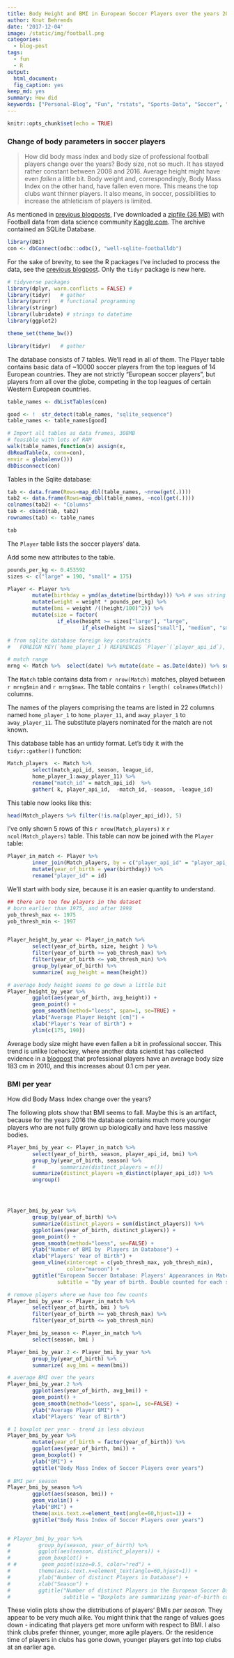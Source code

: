 ```yaml
---
title: Body Height and BMI in European Soccer Players over the years 2008-2016
author: Knut Behrends
date: '2017-12-04'
image: /static/img/football.png
categories:
  - blog-post
tags:
  - fun
  - R
output:
  html_document:
  fig_caption: yes
keep_md: yes
summary: How did 
keywords: ["Personal-Blog", "Fun", "rstats", "Sports-Data", "Soccer", "Kaggle.com"]
---
```



```r
knitr::opts_chunk$set(echo = TRUE)
```

### Change of body parameters in soccer players

> How did body mass index and body size of professional football players change over the years? Body size, not so much. It has stayed rather constant between 2008 and 2016. Average height might have even *fallen* a little  bit. Body weight and, correspondingly, Body Mass Index on the other hand, have fallen even more. This means the top clubs want thinner players. It also means, in soccer, possibilities to increase the athleticism of players is limited. 


As mentioned in [previous blogposts](/post/2017/11/european-soccer-players-and-their-bmi/), I've downloaded a [zipfile (36 MB)](https://www.kaggle.com/hugomathien/soccer/downloads/soccer.zip) with Football data from data science community [Kaggle.com](https://www.kaggle.com/hugomathien/soccer). The archive contained an SQLite Database.

```r

library(DBI)
con <- dbConnect(odbc::odbc(), "well-sqlite-footballdb")

```

For the sake of brevity, to see the R packages I've included to process the data, see the [previous blogpost](/post/2017/11/european-soccer-players-and-their-bmi/). Only the `tidyr` package is new here.

```r
# tidyverse packages
library(dplyr, warn.conflicts = FALSE) #
library(tidyr)   # gather
library(purrr)   # functional programming
library(stringr)
library(lubridate) # strings to datetime
library(ggplot2)

theme_set(theme_bw())

```

```r
library(tidyr)   # gather
```

The database consists of 7 tables. We'll read in all of them. The Player table contains basic data of ~10000 soccer players from the top leagues of 14 European countries. They are not strictly "European soccer players", but players from all over the globe, competing in the top leagues of certain Western European countries.

```r
table_names <- dbListTables(con)

good <- !  str_detect(table_names, "sqlite_sequence")
table_names <- table_names[good]

# Import all tables as data frames, 308MB
# feasible with lots of RAM
walk(table_names,function(x) assign(x,
dbReadTable(x, conn=con),
envir = globalenv()))
dbDisconnect(con)
```

Tables in the Sqlite database:

```r

tab <- data.frame(Rows=map_dbl(table_names, ~nrow(get(.))))
tab2 <- data.frame(Rows=map_dbl(table_names, ~ncol(get(.))))
colnames(tab2) <- "Columns"
tab <- cbind(tab, tab2)
rownames(tab) <- table_names

```
```r
tab
```


The `Player` table lists the soccer players' data.

Add some new attributes to the table.

```r


pounds_per_kg <- 0.453592
sizes <- c("large" = 190, "small" = 175)

Player <- Player %>%
        mutate(birthday = ymd(as_datetime(birthday))) %>% # was string
        mutate(weight = weight * pounds_per_kg) %>%
        mutate(bmi = weight /((height/100)^2)) %>%
        mutate(size = factor(
                if_else(height >= sizes["large"], "large",
                        if_else(height >= sizes["small"], "medium", "small"))))

# from sqlite database foreign key constraints
# 	FOREIGN KEY(`home_player_1`) REFERENCES `Player`(`player_api_id`),

```

```r
# match range
mrng <- Match %>%  select(date) %>% mutate(date = as.Date(date)) %>% summarize(min= min(date), max=max(date))
```

The `Match` table contains data from  `r nrow(Match)`  matches, played between `r mrng$min` and `r mrng$max`. The table contains `r length( colnames(Match))` columns.



The names of the players comprising the teams are  listed in
22 columns named `home_player_1` to `home_player_11`, and `away_player_1` to `away_player_11`. The substitute players nominated for the match are not known.

This database table has an untidy format. Let's tidy it with the `tidyr::gather()` function:

```r

Match_players  <- Match %>%
        select(match_api_id, season, league_id,
        home_player_1:away_player_11) %>%
        rename("match_id" = match_api_id)  %>%
        gather( k, player_api_id,  -match_id, -season, -league_id)
```

This table now looks like this:

```r
head(Match_players %>% filter(!is.na(player_api_id)), 5)
```

I've only shown 5 rows of this `r nrow(Match_players)` x `r ncol(Match_players)` table.
This table can now be joined with the `Player` table:

```r

Player_in_match <- Player %>%
        inner_join(Match_players, by = c("player_api_id" = "player_api_id")) %>%
        mutate(year_of_birth = year(birthday)) %>%
        rename("player_id" = id)

```

We'll start with body size, because it is an easier quantity to understand.


```r
## there are too few players in the dataset
# born earlier than 1975, and after 1998
yob_thresh_max <- 1975
yob_thresh_min <- 1997


Player_height_by_year <- Player_in_match %>%
        select(year_of_birth, size, height ) %>%
        filter(year_of_birth >= yob_thresh_max) %>%
        filter(year_of_birth <= yob_thresh_min) %>%
        group_by(year_of_birth) %>%
        summarize( avg_height = mean(height))

# average body height seems to go down a little bit
Player_height_by_year %>%
        ggplot(aes(year_of_birth, avg_height)) +
        geom_point() +
        geom_smooth(method="loess", span=1, se=TRUE) +
        ylab("Average Player Height [cm]") +
        xlab("Player's Year of Birth") +
        ylim(c(175, 190))


```

Average body size might have even fallen a bit in professional soccer. This trend is unlike Icehockey, where another data scientist has collected evidence in a [blogpost](https://ikashnitsky.github.io/2017/ice-hockey-players-height/) that professional players have an average body size 183 cm in 2010, and this increases about 0.1 cm per year. 

### BMI per year

How did Body Mass Index change over the years?

The following plots show that BMI seems to fall. Maybe this is an artifact, because for the years 2016 the database contains much more younger players who are not fully grown up biologically and have less massive bodies.

```r

Player_bmi_by_year <- Player_in_match %>%
        select(year_of_birth, season, player_api_id, bmi) %>%
        group_by(year_of_birth, season) %>%
        #        summarize(distinct_players = n())
        summarize(distinct_players =n_distinct(player_api_id)) %>% 
        ungroup()




Player_bmi_by_year %>%
        group_by(year_of_birth) %>%
        summarize(distinct_players = sum(distinct_players)) %>%
        ggplot(aes(year_of_birth, distinct_players)) +
        geom_point() +
        geom_smooth(method="loess", se=FALSE) +
        ylab("Number of BMI by  Players in Database") +
        xlab("Players' Year of Birth") +
        geom_vline(xintercept = c(yob_thresh_max, yob_thresh_min),
                   color="maroon") +
        ggtitle("European Soccer Database: Players' Appearances in Matches",
                subtitle = "By year of birth. Double counted for each season. Seasons 2008-2016.")

# remove players where we have too few counts 
Player_bmi_by_year <- Player_in_match %>%
        select(year_of_birth, bmi ) %>%
        filter(year_of_birth >= yob_thresh_max) %>%
        filter(year_of_birth <= yob_thresh_min) 

Player_bmi_by_season <- Player_in_match %>%
        select(season, bmi ) 

Player_bmi_by_year.2 <- Player_bmi_by_year %>%
        group_by(year_of_birth) %>%
        summarize( avg_bmi = mean(bmi))

# average BMI over the years
Player_bmi_by_year.2 %>%
        ggplot(aes(year_of_birth, avg_bmi)) +
        geom_point() +
        geom_smooth(method="loess", span=1, se=FALSE) +
        ylab("Average Player BMI") +
        xlab("Players' Year of Birth")

# 1 boxplot per year - trend is less obvious
Player_bmi_by_year %>%  
        mutate(year_of_birth = factor(year_of_birth)) %>%  
        ggplot(aes(year_of_birth, bmi)) +
        geom_boxplot() +
        ylab("BMI") +
        ggtitle("Body Mass Index of Soccer Players over years")
        
# BMI per season
Player_bmi_by_season %>%  
        ggplot(aes(season, bmi)) +
        geom_violin() +
        ylab("BMI") +
        theme(axis.text.x=element_text(angle=60,hjust=1)) +
        ggtitle("Body Mass Index of Soccer Players over years")


# Player_bmi_by_year %>%
#         group_by(season, year_of_birth) %>%
#         ggplot(aes(season, distinct_players)) +
#         geom_boxplot() +
# #        geom_point(size=0.5, color="red") +
#         theme(axis.text.x=element_text(angle=60,hjust=1)) +
#         ylab("Number of distinct Players in Database") +
#         xlab("Season") +
#         ggtitle("Number of distinct Players in the European Soccer Database",
#                 subtitle = "Boxplots are summarizing year-of-birth cohorts.")

```

These violin plots show the distributions of players' BMIs *per season*. They appear to be very much alike. You might think that the range of values goes down - indicating that players get more uniform with respect to BMI. I also think clubs prefer thinner, younger, more agile players. Or the residence time of players in clubs has gone down, younger players get into top clubs at an earlier age.